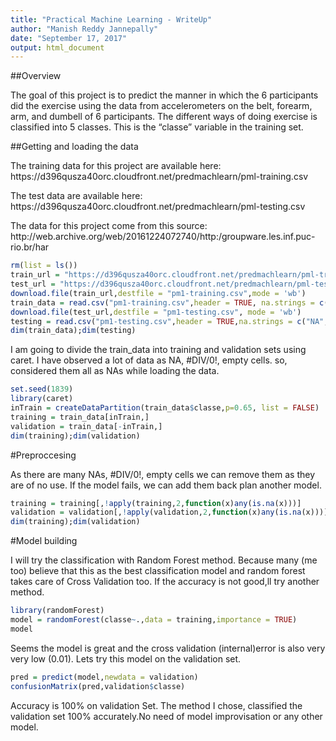 ---
title: "Practical Machine Learning - WriteUp"
author: "Manish Reddy Jannepally"
date: "September 17, 2017"
output: html_document
---

##Overview

The goal of this project is to predict the manner in which the 6 participants did the exercise using the data from accelerometers on the belt, forearm, arm, and dumbell of 6 participants. The different ways of doing exercise is classified into 5 classes. This is the "classe" variable in the training set.

##Getting and loading the data

The training data for this project are available here:
https://d396qusza40orc.cloudfront.net/predmachlearn/pml-training.csv

The test data are available here:
https://d396qusza40orc.cloudfront.net/predmachlearn/pml-testing.csv


The data for this project come from this source: http://web.archive.org/web/20161224072740/http:/groupware.les.inf.puc-rio.br/har

```{r Getting & Loading the data,echo=TRUE, cache=TRUE}
rm(list = ls())
train_url = "https://d396qusza40orc.cloudfront.net/predmachlearn/pml-training.csv"
test_url = "https://d396qusza40orc.cloudfront.net/predmachlearn/pml-testing.csv"
download.file(train_url,destfile = "pm1-training.csv",mode = 'wb')
train_data = read.csv("pm1-training.csv",header = TRUE, na.strings = c("NA"," ","#DIV/0!"))
download.file(test_url,destfile = "pm1-testing.csv", mode = 'wb')
testing = read.csv("pm1-testing.csv",header = TRUE,na.strings = c("NA","#DIV/0!"," "))
dim(train_data);dim(testing)
```

I am going to divide the train_data into training and validation sets using caret. I have observed a lot of data as NA, #DIV/0!, empty cells. so, considered them all as NAs while loading the data.

```{r slicing the data, echo=TRUE,cache=TRUE}
set.seed(1839)
library(caret)
inTrain = createDataPartition(train_data$classe,p=0.65, list = FALSE)
training = train_data[inTrain,]
validation = train_data[-inTrain,]
dim(training);dim(validation)
```

#Preproccesing

As there are many NAs, #DIV/0!, empty cells we can remove them as they are of no use. If the model fails, we can add them back plan another model.

```{r removing NA, echo=TRUE, cache=TRUE}
training = training[,!apply(training,2,function(x)any(is.na(x)))]
validation = validation[,!apply(validation,2,function(x)any(is.na(x)))]
dim(training);dim(validation)
```

#Model building

I will try the classification with Random Forest method. Because many (me too) believe that this as the best classification model and random forest takes care of Cross Validation too. If the accuracy is not good,ll try another method.

```{r Random Forest, echo=TRUE, cache=TRUE}
library(randomForest)
model = randomForest(classe~.,data = training,importance = TRUE)
model
```

Seems the model is great and the cross validation (internal)error is also very very low (0.01). Lets try this model on the validation set.

```{r model on validation set, echo=TRUE, cache=TRUE}
pred = predict(model,newdata = validation)
confusionMatrix(pred,validation$classe)
```

Accuracy is 100% on validation Set. The method I chose, classified the validation set 100% accurately.No need of model improvisation or any other model.
